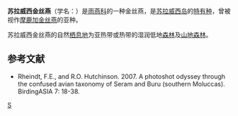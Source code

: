 {{Speciesbox 
| taxon = Aerodramus sororum
| status = NR 
| status_system = IUCN3.1
| authority = Stresemann, 1931
}}
'''苏拉威西金丝燕'''（学名：{{lang|la|''Aerodramus sororum''}}）是[[雨燕科|雨燕科]]的一种金丝燕，是[[苏拉威西岛|苏拉威西岛]]的[[特有种|特有种]]，曾被视作[[摩鹿加金丝燕|摩鹿加金丝燕]]的亚种。

苏拉威西金丝燕的自然[[动物栖地|栖息地]]为亚热带或热带的湿润低地[[森林|森林]]及[[山地生态学|山地森林]]。

== 参考文献 ==
{{reflist}}
*Rheindt, F.E., and R.O. Hutchinson. 2007. A photoshot odyssey through the confused avian taxonomy of Seram and Buru (southern Moluccas). BirdingASIA 7: 18-38.

{{Wikispecies| Aerodramus sororum}}
{{Taxonbar|from=Q3469621}}

[[Category:金丝燕属|S]]